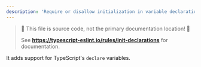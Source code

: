 ```yaml
---
description: 'Require or disallow initialization in variable declarations.'
---
```



> 🛑 This file is source code, not the primary documentation location! 🛑
>
> See **https://typescript-eslint.io/rules/init-declarations** for documentation.

It adds support for TypeScript's `declare` variables.
